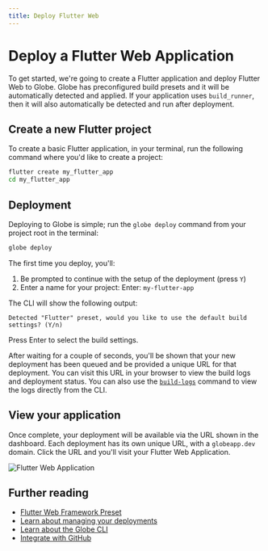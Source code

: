 ```yaml
---
title: Deploy Flutter Web
---
```


# Deploy a Flutter Web Application

To get started, we're going to create a Flutter application and deploy Flutter Web to Globe. Globe has preconfigured build presets and it will be automatically detected and applied. If your application uses `build_runner`, then it will also automatically be detected and run after deployment.

## Create a new Flutter project

To create a basic Flutter application, in your terminal, run the following command where you'd like to create a project:

```bash
flutter create my_flutter_app
cd my_flutter_app
```

## Deployment

Deploying to Globe is simple; run the `globe deploy` command from your project root in the terminal:

```bash
globe deploy
```

The first time you deploy, you'll:

1. Be prompted to continue with the setup of the deployment (press `Y`)
1. Enter a name for your project: Enter: `my-flutter-app`

The CLI will show the following output:
```
Detected "Flutter" preset, would you like to use the default build settings? (Y/n)
```
Press Enter to select the build settings.

After waiting for a couple of seconds, you'll be shown that your new deployment has been queued and be provided a unique URL for that deployment. You can visit this URL in your browser to view the build logs and deployment status. You can also use the [`build-logs`](/cli/commands/build-logs) command to view the logs directly from the CLI.

## View your application

Once complete, your deployment will be available via the URL shown in the dashboard. Each deployment has its own unique URL, with a `globeapp.dev` domain. Click the URL and you'll visit your Flutter Web Application.

![Flutter Web Application](/assets/flutter-web.png)

## Further reading

- [Flutter Web Framework Preset](/frameworks/flutter-web)
- [Learn about managing your deployments](/deployments)
- [Learn about the Globe CLI](/cli)
- [Integrate with GitHub](/deployments/github-integration)
